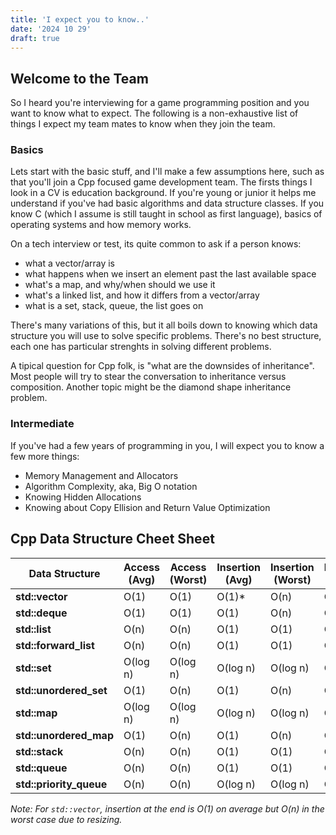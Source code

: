 ```yaml
---
title: 'I expect you to know..'
date: '2024 10 29'
draft: true
---
```


## Welcome to the Team

So I heard you're interviewing for a game programming position and you want to know what to expect. The following is a non-exhaustive list of things I expect my team mates to know when they join the team.

### Basics

Lets start with the basic stuff, and I'll make a few assumptions here, such as that you'll join a Cpp focused game development team. The firsts things I look in a CV is education background. If you're young or junior it helps me understand if you've had basic algorithms and data structure classes. If you know C (which I assume is still taught in school as first language), basics of operating systems and how memory works. 

On a tech interview or test, its quite common to ask if a person knows:

- what a vector/array is
- what happens when we insert an element past the last available space
- what's a map, and why/when should we use it
- what's a linked list, and how it differs from a vector/array
- what is a set, stack, queue, the list goes on

There's many variations of this, but it all boils down to knowing which data structure you will use to solve specific problems. There's no best structure, each one has particular strenghts in solving different problems.

A tipical question for Cpp folk, is "what are the downsides of inheritance". Most people will try to stear the conversation to inheritance versus composition. Another topic might be the diamond shape inheritance problem.

### Intermediate

If you've had a few years of programming in you, I will expect you to know a few more things:

- Memory Management and Allocators
- Algorithm Complexity, aka, Big O notation
- Knowing Hidden Allocations
- Knowing about Copy Ellision and Return Value Optimization

## Cpp Data Structure Cheet Sheet

| Data Structure     | Access (Avg) | Access (Worst) | Insertion (Avg) | Insertion (Worst) | Deletion (Avg) | Deletion (Worst) | Search (Avg) | Search (Worst) |
|--------------------|--------------|----------------|-----------------|-------------------|----------------|------------------|--------------|----------------|
| **std::vector**    | O(1)         | O(1)           | O(1)*           | O(n)              | O(n)           | O(n)             | O(n)         | O(n)           |
| **std::deque**     | O(1)         | O(1)           | O(1)            | O(n)              | O(1)           | O(n)             | O(n)         | O(n)           |
| **std::list**      | O(n)         | O(n)           | O(1)            | O(1)              | O(1)           | O(1)             | O(n)         | O(n)           |
| **std::forward_list** | O(n)      | O(n)           | O(1)            | O(1)              | O(1)           | O(1)             | O(n)         | O(n)           |
| **std::set**       | O(log n)     | O(log n)       | O(log n)        | O(log n)          | O(log n)       | O(log n)         | O(log n)     | O(log n)       |
| **std::unordered_set** | O(1)     | O(n)           | O(1)            | O(n)              | O(1)           | O(n)             | O(1)         | O(n)           |
| **std::map**       | O(log n)     | O(log n)       | O(log n)        | O(log n)          | O(log n)       | O(log n)         | O(log n)     | O(log n)       |
| **std::unordered_map** | O(1)     | O(n)           | O(1)            | O(n)              | O(1)           | O(n)             | O(1)         | O(n)           |
| **std::stack**     | O(n)         | O(n)           | O(1)            | O(1)              | O(1)           | O(1)             | O(n)         | O(n)           |
| **std::queue**     | O(n)         | O(n)           | O(1)            | O(1)              | O(1)           | O(1)             | O(n)         | O(n)           |
| **std::priority_queue** | O(n)    | O(n)           | O(log n)        | O(log n)          | O(log n)       | O(log n)         | O(1)         | O(n)           |

*Note: For `std::vector`, insertion at the end is O(1) on average but O(n) in the worst case due to resizing.*
